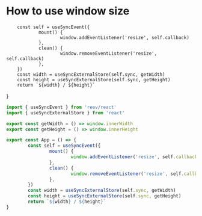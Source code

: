 # How to use window size



        const self = useSyncEvent({
                mount() {
                        window.addEventListener('resize', self.callback)
                },
                clean() {
                        window.removeEventListener('resize', self.callback)
                },
        })
        const width = useSyncExternalStore(self.sync, getWidth)
        const height = useSyncExternalStore(self.sync, getHeight)
        return `${width} / ${height}`
}

<App />

```ts
import { useSyncEvent } from 'reev/react'
import { useSyncExternalStore } from 'react'

export const getWidth = () => window.innerWidth
export const getHeight = () => window.innerHeight

export const App = () => {
        const self = useSyncEvent({
                mount() {
                        window.addEventListener('resize', self.callback)
                },
                clean() {
                        window.removeEventListener('resize', self.callback)
                },
        })
        const width = useSyncExternalStore(self.sync, getWidth)
        const height = useSyncExternalStore(self.sync, getHeight)
        return `${width} / ${height}`
}
```
